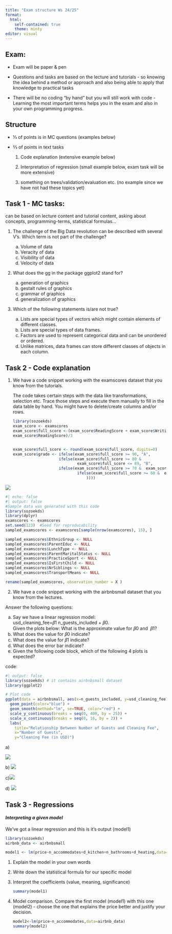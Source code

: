 ```yaml
---
title: "Exam structure Ws 24/25"
format: 
  html:
    self-contained: true
    theme: minty
editor: visual
---
```


## Exam:

-   Exam will be paper & pen

-   Questions and tasks are based on the lecture and tutorials - so knowing the idea behind a method or approach and also being able to apply that knowledge to practical tasks

-   There will be no coding “by hand” but you will still work with code - Learning the most important terms helps you in the exam and also in your own programming progress.

## Structure

-   ⅓ of points is in MC questions (examples below)

-   ⅔ of points in text tasks

    1.  Code explanation (extensive example below)

    2.  Interpretation of regression (small example below, exam task will be more extensive)

    3.  something on trees/validation/evaluation etc. (no example since we have not had these topics yet)

## **Task 1 - MC tasks:**

can be based on lecture content and tutorial content, asking about concepts, programming-terms, statistical formulas…

1.  The challenge of the Big Data revolution can be described with several V’s. Which term is not part of the challenge?

    a.  Volume of data
    b.  Veracity of data
    c.  Visibility of data
    d.  Velocity of data

2.  What does the gg in the package ggplot2 stand for?

    a.  generation of graphics
    b.  gestalt rules of graphics
    c.  grammar of graphics
    d.  generalization of graphics

3.  Which of the following statements is/are not true?

    a.  Lists are special types of vectors which might contain elements of different classes.
    b.  Lists are special types of data frames.
    c.  Factors are used to represent categorical data and can be unordered or ordered.
    d.  Unlike matrices, data frames can store different classes of objects in each column.

## Task 2 - Code explanation

1.  We have a code snippet working with the examscores dataset that you know from the tutorials.

    The code takes certain steps with the data like transformations, selection etc. Trace those steps and execute them manually to fill in the data table by hand. You might have to delete/create columns and/or rows.

    ```r
    library(sozoekds)
    exam_score <- examscores
    exam_score$full_score <-(exam_score$ReadingScore + exam_score$WritingScore +
    exam_score$ReadingScore)/3


    exam_score$full_score <- round(exam_score$full_score, digits=0)
    exam_score$grade <- ifelse(exam_score$full_score >= 90, "A",
                    	ifelse(exam_score$full_score >= 80 &  
                             	exam_score$full_score <= 89, "B",
                     	ifelse(exam_score$full_score >= 70 &  exam_score$full_score <= 79, "C",
                            	ifelse(exam_score$full_score >= 60 &  exam_score$full_score <= 69, "D", "E"
                                  	))))
    ```

![](images/clipboard-373697182.png)

```r
#| echo: false
#| output: false
#Sample data was generated with this code
library(sozoekds)
library(dplyr)
examscores <- examscores
set.seed(123)  #Seed for reproducability
sampled_examscores <- examscores[sample(nrow(examscores), 15), ]

sampled_examscores$EthnicGroup <- NULL
sampled_examscores$ParentEduc <- NULL
sampled_examscores$LunchType <- NULL
sampled_examscores$ParentMaritalStatus <- NULL
sampled_examscores$PracticeSport <- NULL
sampled_examscores$IsFirstChild <- NULL
sampled_examscores$NrSiblings <- NULL
sampled_examscores$TransportMeans <- NULL

rename(sampled_examscores, observation_number = X )


```

2.  We have a code snippet working with the airbnbsmall dataset that you know from the lectures. 

Answer the following questions:

a.  Say we have a linear regression model:\
    usd_cleaning_fee=𝛽1 n_guests_included + 𝛽0.\
    Given the plots below: What is the approximate value for 𝛽0 and  𝛽1?
b.  What does the value for 𝛽0 indicate?
c.  What does the value for 𝛽1 indicate?
d.  What does the error bar indicate?
e.  Given the following code block, which of the following 4 plots is expected?

code:

```r
#| output: false
library(sozoekds) # it contains airbnbsmall dataset
library(ggplot2)

# Plot code
ggplot(data = airbnbsmall, aes(x=n_guests_included, y=usd_cleaning_fee)) +
  geom_point(color="blue") +
  geom_smooth(method="lm", se=TRUE, color="red") +
  scale_y_continuous(breaks = seq(0, 400, by = 25)) +
  scale_x_continuous(breaks = seq(0, 16, by = 2)) +
  labs(
    title="Relationship Between Number of Guests and Cleaning Fee",
    x="Number of Guests",
    y="Cleaning Fee (in USD)")

```

a\)

![](https://lh7-rt.googleusercontent.com/docsz/AD_4nXeqZIe2gNSbRCty2PKqi90yV08v2rClsSs1FLERxGf_GYD3DpKjxdZ3aZXRb_soT_USVU3AdKg1aRBQQ4Bfpulj7hV-pmuPmvTpHK0a7RBhY7OtKBZzkV5wW5KWxfAFI5hcATrCJg?key=MOmnSh0CTmpM2kU6yT-VKcKo)

b\) ![](https://lh7-rt.googleusercontent.com/docsz/AD_4nXfMys_uWWq0NXKBc44QwFEFxmlOFMQ2do0_cZKuIL6O201gg9Jv-WU4yCi1vmxOp-wE-oO8Acfg3s6w51D3q3tIfHKr8hxTbojKoyUOC5aYIASMNn_QhruEmVYy2rfI6bZHAiRR0g?key=MOmnSh0CTmpM2kU6yT-VKcKo)

c)![](https://lh7-rt.googleusercontent.com/docsz/AD_4nXcRb5zMbBCrcMRvnv9PIWRV6h9fHSLzvUKYZVkpGMLEG-mqTr41oE-baOmV4UtwqPV79br-flYqv8COjqyjpvKQstrE3zdvu-B4EPnzb2rVfxcR2fw1w1V0FTpLvwB91DdkZcWwiQ?key=MOmnSh0CTmpM2kU6yT-VKcKo)

d\) ![](https://lh7-rt.googleusercontent.com/docsz/AD_4nXeWN32OxibLFhihGiuEgCgANJPhqtlb_xVSAf47-BgG1FfqIXqxYHyB3VOs4EZ-dQRplBcCWQ-22w_BRwxKW6C1HIN7AucswD6Q4rpxpDllDJBgc8mSJt8-DiGYYeMQe5Bv5weFsQ?key=MOmnSh0CTmpM2kU6yT-VKcKo)

## Task 3 - Regressions

#### *Interpreting a given model*

We've got a linear regression and this is it's output (model1)

```r
library(sozoekds)
airbnb_data <- airbnbsmall

model1 <- lm(price~n_accommodates+d_kitchen+n_bathrooms+d_heating,data=airbnb_data)
```

1.  Explain the model in your own words

2.  Write down the statistical formula for our specific model

3.  Interpret the coefficients (value, meaning, significance)

    ```r
    summary(model1)
    ```

4.  Model comparison. Compare the first model (model1) with this one (model2) - choose the one that explains the price better and justify your decision.

    ```r
    model2<-lm(price~n_accommodates,data=airbnb_data)
    summary(model2)
    ```
